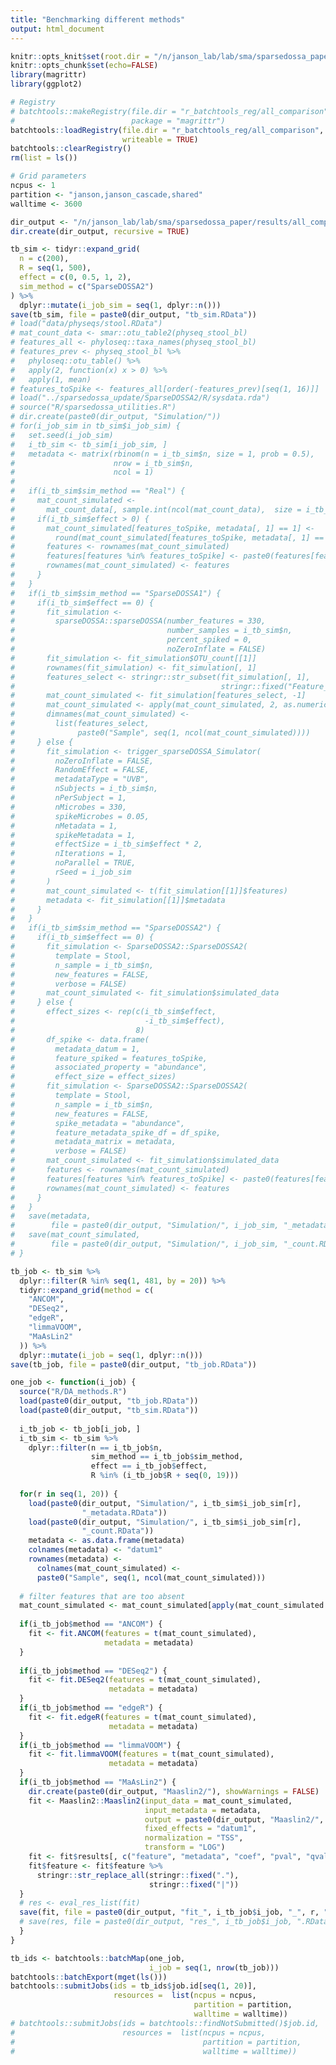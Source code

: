 ```yaml
---
title: "Benchmarking different methods"
output: html_document
---
```


```r
knitr::opts_knit$set(root.dir = "/n/janson_lab/lab/sma/sparsedossa_paper/")
knitr::opts_chunk$set(echo=FALSE)
library(magrittr)
library(ggplot2)
```

```r
# Registry
# batchtools::makeRegistry(file.dir = "r_batchtools_reg/all_comparison",
#                          package = "magrittr")
batchtools::loadRegistry(file.dir = "r_batchtools_reg/all_comparison", 
                         writeable = TRUE)
batchtools::clearRegistry()
rm(list = ls())

# Grid parameters
ncpus <- 1
partition <- "janson,janson_cascade,shared"
walltime <- 3600

dir_output <- "/n/janson_lab/lab/sma/sparsedossa_paper/results/all_comparison/"
dir.create(dir_output, recursive = TRUE)
```

```r
tb_sim <- tidyr::expand_grid(
  n = c(200),
  R = seq(1, 500),
  effect = c(0, 0.5, 1, 2),
  sim_method = c("SparseDOSSA2")
) %>%
  dplyr::mutate(i_job_sim = seq(1, dplyr::n()))  
save(tb_sim, file = paste0(dir_output, "tb_sim.RData"))
# load("data/physeqs/stool.RData")
# mat_count_data <- smar::otu_table2(physeq_stool_bl)
# features_all <- phyloseq::taxa_names(physeq_stool_bl)
# features_prev <- physeq_stool_bl %>%
#   phyloseq::otu_table() %>%
#   apply(2, function(x) x > 0) %>%
#   apply(1, mean)
# features_toSpike <- features_all[order(-features_prev)[seq(1, 16)]]
# load("../sparsedossa_update/SparseDOSSA2/R/sysdata.rda")
# source("R/sparsedossa_utilities.R")
# dir.create(paste0(dir_output, "Simulation/"))
# for(i_job_sim in tb_sim$i_job_sim) {
#   set.seed(i_job_sim)
#   i_tb_sim <- tb_sim[i_job_sim, ]
#   metadata <- matrix(rbinom(n = i_tb_sim$n, size = 1, prob = 0.5),
#                      nrow = i_tb_sim$n,
#                      ncol = 1)
# 
#   if(i_tb_sim$sim_method == "Real") {
#     mat_count_simulated <-
#       mat_count_data[, sample.int(ncol(mat_count_data),  size = i_tb_sim$n)]
#     if(i_tb_sim$effect > 0) {
#       mat_count_simulated[features_toSpike, metadata[, 1] == 1] <-
#         round(mat_count_simulated[features_toSpike, metadata[, 1] == 1] * exp(i_tb_sim$effect))
#       features <- rownames(mat_count_simulated)
#       features[features %in% features_toSpike] <- paste0(features[features %in% features_toSpike], "_TP")
#       rownames(mat_count_simulated) <- features
#     }
#   }
#   if(i_tb_sim$sim_method == "SparseDOSSA1") {
#     if(i_tb_sim$effect == 0) {
#       fit_simulation <-
#         sparseDOSSA::sparseDOSSA(number_features = 330,
#                                  number_samples = i_tb_sim$n,
#                                  percent_spiked = 0,
#                                  noZeroInflate = FALSE)
#       fit_simulation <- fit_simulation$OTU_count[[1]]
#       rownames(fit_simulation) <- fit_simulation[, 1]
#       features_select <- stringr::str_subset(fit_simulation[, 1],
#                                              stringr::fixed("Feature_spike_"))
#       mat_count_simulated <- fit_simulation[features_select, -1]
#       mat_count_simulated <- apply(mat_count_simulated, 2, as.numeric)
#       dimnames(mat_count_simulated) <-
#         list(features_select,
#              paste0("Sample", seq(1, ncol(mat_count_simulated))))
#     } else {
#       fit_simulation <- trigger_sparseDOSSA_Simulator(
#         noZeroInflate = FALSE,
#         RandomEffect = FALSE,
#         metadataType = "UVB",
#         nSubjects = i_tb_sim$n,
#         nPerSubject = 1,
#         nMicrobes = 330,
#         spikeMicrobes = 0.05,
#         nMetadata = 1,
#         spikeMetadata = 1,
#         effectSize = i_tb_sim$effect * 2,
#         nIterations = 1,
#         noParallel = TRUE,
#         rSeed = i_job_sim
#       )
#       mat_count_simulated <- t(fit_simulation[[1]]$features)
#       metadata <- fit_simulation[[1]]$metadata
#     }
#   }
#   if(i_tb_sim$sim_method == "SparseDOSSA2") {
#     if(i_tb_sim$effect == 0) {
#       fit_simulation <- SparseDOSSA2::SparseDOSSA2(
#         template = Stool,
#         n_sample = i_tb_sim$n,
#         new_features = FALSE,
#         verbose = FALSE)
#       mat_count_simulated <- fit_simulation$simulated_data
#     } else {
#       effect_sizes <- rep(c(i_tb_sim$effect,
#                             -i_tb_sim$effect),
#                           8)
#       df_spike <- data.frame(
#         metadata_datum = 1,
#         feature_spiked = features_toSpike,
#         associated_property = "abundance",
#         effect_size = effect_sizes)
#       fit_simulation <- SparseDOSSA2::SparseDOSSA2(
#         template = Stool,
#         n_sample = i_tb_sim$n,
#         new_features = FALSE,
#         spike_metadata = "abundance",
#         feature_metadata_spike_df = df_spike,
#         metadata_matrix = metadata,
#         verbose = FALSE)
#       mat_count_simulated <- fit_simulation$simulated_data
#       features <- rownames(mat_count_simulated)
#       features[features %in% features_toSpike] <- paste0(features[features %in% features_toSpike], "_TP")
#       rownames(mat_count_simulated) <- features
#     }
#   }
#   save(metadata,
#        file = paste0(dir_output, "Simulation/", i_job_sim, "_metadata.RData"))
#   save(mat_count_simulated,
#        file = paste0(dir_output, "Simulation/", i_job_sim, "_count.RData"))
# }
```

```r
tb_job <- tb_sim %>%
  dplyr::filter(R %in% seq(1, 481, by = 20)) %>%
  tidyr::expand_grid(method = c(
    "ANCOM",
    "DESeq2",
    "edgeR",
    "limmaVOOM",
    "MaAsLin2"
  )) %>%
  dplyr::mutate(i_job = seq(1, dplyr::n()))
save(tb_job, file = paste0(dir_output, "tb_job.RData"))
```

```r
one_job <- function(i_job) {
  source("R/DA_methods.R")
  load(paste0(dir_output, "tb_job.RData"))
  load(paste0(dir_output, "tb_sim.RData"))
  
  i_tb_job <- tb_job[i_job, ]
  i_tb_sim <- tb_sim %>% 
    dplyr::filter(n == i_tb_job$n, 
                  sim_method == i_tb_job$sim_method, 
                  effect == i_tb_job$effect,
                  R %in% (i_tb_job$R + seq(0, 19)))
  
  for(r in seq(1, 20)) {
    load(paste0(dir_output, "Simulation/", i_tb_sim$i_job_sim[r], 
                "_metadata.RData"))
    load(paste0(dir_output, "Simulation/", i_tb_sim$i_job_sim[r], 
                "_count.RData"))
    metadata <- as.data.frame(metadata)
    colnames(metadata) <- "datum1"
    rownames(metadata) <- 
      colnames(mat_count_simulated) <- 
      paste0("Sample", seq(1, ncol(mat_count_simulated)))
    
  # filter features that are too absent
  mat_count_simulated <- mat_count_simulated[apply(mat_count_simulated > 0, 1, mean) >= 0.1, ]
  
  if(i_tb_job$method == "ANCOM") {
    fit <- fit.ANCOM(features = t(mat_count_simulated),
                     metadata = metadata)
  }
   
  if(i_tb_job$method == "DESeq2") {
    fit <- fit.DESeq2(features = t(mat_count_simulated),
                      metadata = metadata)
  } 
  if(i_tb_job$method == "edgeR") {
    fit <- fit.edgeR(features = t(mat_count_simulated),
                      metadata = metadata)
  }
  if(i_tb_job$method == "limmaVOOM") {
    fit <- fit.limmaVOOM(features = t(mat_count_simulated),
                      metadata = metadata)
  }
  if(i_tb_job$method == "MaAsLin2") {
    dir.create(paste0(dir_output, "Maaslin2/"), showWarnings = FALSE) 
    fit <- Maaslin2::Maaslin2(input_data = mat_count_simulated,
                              input_metadata = metadata, 
                              output = paste0(dir_output, "Maaslin2/", i_tb_job$i_job),
                              fixed_effects = "datum1",
                              normalization = "TSS", 
                              transform = "LOG")
    fit <- fit$results[, c("feature", "metadata", "coef", "pval", "qval")]
    fit$feature <- fit$feature %>% 
      stringr::str_replace_all(stringr::fixed("."),
                               stringr::fixed("|"))
  }
  # res <- eval_res_list(fit)
  save(fit, file = paste0(dir_output, "fit_", i_tb_job$i_job, "_", r, ".RData"))
  # save(res, file = paste0(dir_output, "res_", i_tb_job$i_job, ".RData"))
  }
}
```

```r
tb_ids <- batchtools::batchMap(one_job,
                               i_job = seq(1, nrow(tb_job)))
batchtools::batchExport(mget(ls()))
batchtools::submitJobs(ids = tb_ids$job.id[seq(1, 20)],
                       resources =  list(ncpus = ncpus,
                                         partition = partition,
                                         walltime = walltime))
# batchtools::submitJobs(ids = batchtools::findNotSubmitted()$job.id,
#                        resources =  list(ncpus = ncpus,
#                                          partition = partition,
#                                          walltime = walltime))
```